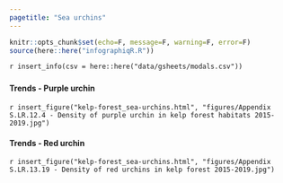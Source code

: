 ```yaml
---
pagetitle: "Sea urchins"
---
```


```r
knitr::opts_chunk$set(echo=F, message=F, warning=F, error=F)
source(here::here("infographiqR.R"))
```

`r insert_info(csv = here::here("data/gsheets/modals.csv"))`


### {.tabset}

#### Trends - Purple urchin

`r insert_figure("kelp-forest_sea-urchins.html", "figures/Appendix S.LR.12.4 - Density of purple urchin in kelp forest habitats 2015-2019.jpg")`

#### Trends - Red urchin

`r insert_figure("kelp-forest_sea-urchins.html", "figures/Appendix S.LR.13.19 - Density of red urchins in kelp forest 2015-2019.jpg")`
